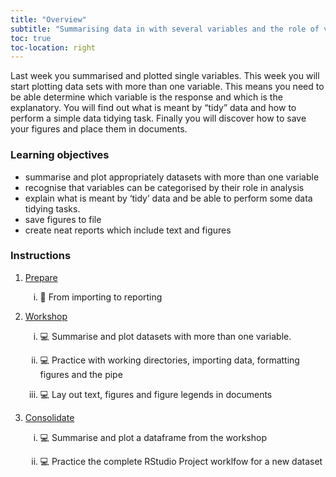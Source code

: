 ```yaml
---
title: "Overview"
subtitle: "Summarising data in with several variables and the role of variables in analysis"
toc: true
toc-location: right
---
```


Last week you summarised and plotted single variables. This week you will start plotting data sets with more than one variable. This means you need to be able determine which variable is the response and which is the explanatory. You will find out what is meant by "tidy" data and how to perform a simple data tidying task. Finally you will discover how to save your figures and place them in documents.




### Learning objectives

-   summarise and plot appropriately datasets with more than one variable
-   recognise that variables can be categorised by their role in analysis
-   explain what is meant by 'tidy' data and be able to perform some data tidying tasks.
-   save figures to file
-   create neat reports which include text and figures

### Instructions

1.  [Prepare](study_before_workshop.qmd)

    i. 📖 From importing to reporting


2.  [Workshop](workshop.qmd)

    i. 💻 Summarise and plot datasets with more than one variable. 
    
    ii. 💻  Practice with working directories, importing data, formatting figures and the pipe

    ii. 💻  Lay out text, figures and figure legends in documents 

3.  [Consolidate](study_after_workshop.qmd)

    i. 💻 Summarise and plot a dataframe from the workshop

    ii. 💻 Practice the complete RStudio Project worklfow for a new dataset 
